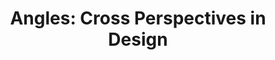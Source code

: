 ---
title: "Angles: Cross Perspectives in Design"
excerpt: |
  An algorithmic and interactive poster campaign for an online global design lecture series.
buttons:
  - [
      "Visit the Site",
      "https://munusshih.github.io/angles-design/cosmos/cosmos.html",
    ]

recognition:
  - "Showcased at 2023 AIGA National Conference"
  - "Longlisted for [2024 Information Is Beautiful Awards](https://www.informationisbeautifulawards.com/showcase/7086-image-of-the-studio-data-designer-visualizer)"

tags:
  - "Data Visualization"
  - "Poster"
  - "Tool"
startDate: "2022"
heroImage: "/iots/image_of_the_studio_walkthrough.mp4"
images: ["/angles/Angles Cross-Perspectives in Design.gif"]
archived: true
---